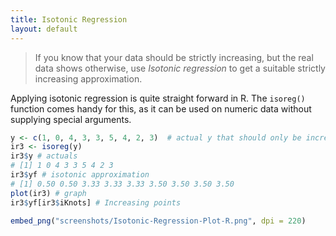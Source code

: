 ```yaml
---
title: Isotonic Regression
layout: default
---
```

> If you know that your data should be strictly increasing, but the real data shows otherwise, use _Isotonic regression_ to get a suitable strictly increasing approximation.

Applying isotonic regression is quite straight forward in R. The `isoreg()` function comes handy for this, as it can be used on numeric data without supplying special arguments.

```r
y <- c(1, 0, 4, 3, 3, 5, 4, 2, 3)  # actual y that should only be increasing.
ir3 <- isoreg(y)
ir3$y # actuals
# [1] 1 0 4 3 3 5 4 2 3
ir3$yf # isotonic approximation
# [1] 0.50 0.50 3.33 3.33 3.33 3.50 3.50 3.50 3.50
plot(ir3) # graph
ir3$yf[ir3$iKnots] # Increasing points
```

```r
embed_png("screenshots/Isotonic-Regression-Plot-R.png", dpi = 220)
```

